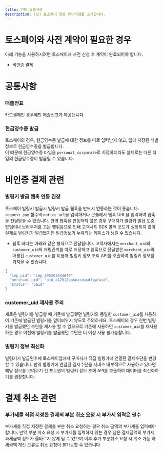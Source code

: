 ```yaml
---
title: 연동 유의사항
description: (신) 토스페이 연동 유의사항을 소개합니다.
---
```


# 토스페이와 사전 계약이 필요한 경우

아래 기능을 사용하시려면 토스페이에 사전 신청 후 계약이 완료되어야 합니다.

- 비인증 결제

# 공통사항

### 매출전표

카드결제인 경우에만 매출전표가 제공됩니다.

### 현금영수증 발급

토스페이의 경우, 현금영수증 발급에 대한 정보를 따로 입력받지 않고, 앱에 저장된 식별정보로 현금영수증을 발급합니다.  
이 떄문에 현금영수증 타입을 `personal`, `corporate`로 지정하더라도 실제로는 다른 타입의 현금영수증이 발급될 수 있습니다.

# 비인증 결제 관련

### 빌링키 발급 웹훅 연동 권장

토스페이 빌링키 발급시 빌링키 발급 웹훅을 반드시 연동하는 것이 좋습니다. `request_pay` 함수의
`notice_url`을 입력하거나 콘솔에서 웹훅 URL을 입력하여 웹훅을 전달받을 수 있습니다. 만약 웹훅을
연동하지 않은 경우 구매자가 빌링키 발급 도중 팝업이나 브라우저를 끄는 행위등으로 인해 고객사의 SDK
콜백 코드가 실행되지 않아 실제로 빌링키가 발급됐지만 발급정보가 누락되는 케이스가 생길 수 있습니다.

- 웹훅 바디는 아래와 같은 형식으로 전달됩니다. 고객사에서는 `merchant_uid`와 `customer_uid`의
  매핑관계를 따로 저장하고 웹훅으로 전달받은 `merchant_uid`와 매핑된 `customer_uid`를 이용해 빌링키
  정보 조회 API를 호출하여 빌링키 정보를 가져올 수 있습니다.

```ts title="웹훅 바디 예시"
{
  "imp_uid": "imp_895265444670",
  "merchant_uid": "oid_a12512basbasdasdfqwfasd",
  "status": "paid"
}
```

### customer_uid 재사용 주의

새로운 빌링키를 발급할 때 기존에 발급했던 빌링키와 동일한 `customer_uid`를 사용하여 기존에 발급된
빌링키를 덮어씌우지 않도록 주의하세요. 토스페이의 경우 한번 빌링키를 발급했던 수단을 재사용 할 수
없으므로 기존에 사용하던 `customer_uid`를 재사용하는 경우 이전에 빌링키를 발급했던 수단은 더 이상
사용 불가능합니다.

### 빌링키 정보 최신화

빌링키가 발급된후에 토스페이앱에서 구매자가 직접 빌링키에 연결된 결제수단을 변경할 수 있습니다. 만약
빌링키에 연결된 결제수단을 서비스 내부적으로 사용하고 있다면 해당 정보를 보여주기 전 포트원의 빌링키
정보 조회 API를 호출하여 데이터를 최신화하기를 권장합니다.

# 결제 취소 관련

### 부가세를 직접 지정한 결제의 부분 취소 요청 시 부가세 입력은 필수

부가세를 직접 지정한 결제를 부분 취소 요청하는 경우 취소 금액의 부가세를 입력해야 합니다. 만약 부분
취소 요청 시 부가세를 입력하지 않는 경우 남은 결제금액의 부가세, 과세금액 정보가 올바르지 않게 될 수
있으며 이후 추가 부분취소 요청 시 취소 가능 과세금액 계산 오류로 취소 요청이 불가능할 수 있습니다.
